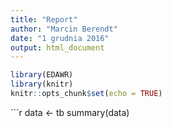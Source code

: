 ```yaml
---
title: "Report"
author: "Marcin Berendt"
date: "1 grudnia 2016"
output: html_document
---
```


```r
library(EDAWR)
library(knitr)
knitr::opts_chunk$set(echo = TRUE)
```

```r
data <- tb
summary(data)
